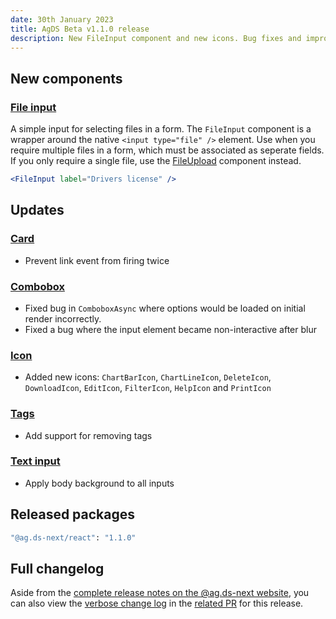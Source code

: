 ```yaml
---
date: 30th January 2023
title: AgDS Beta v1.1.0 release
description: New FileInput component and new icons. Bug fixes and improvements.
---
```


## New components

### [File input](/components/file-input)

A simple input for selecting files in a form. The `FileInput` component is a wrapper around the native `<input type="file" />` element. Use when you require multiple files in a form, which must be associated as seperate fields. If you only require a single file, use the [FileUpload](/components/file-upload) component instead.

```jsx live
<FileInput label="Drivers license" />
```

## Updates

### [Card](/components/card)

- Prevent link event from firing twice

### [Combobox](/components/combobox)

- Fixed bug in `ComboboxAsync` where options would be loaded on initial render incorrectly.
- Fixed a bug where the input element became non-interactive after blur

### [Icon](/components/icon)

- Added new icons: `ChartBarIcon`, `ChartLineIcon`, `DeleteIcon`, `DownloadIcon`, `EditIcon`, `FilterIcon`, `HelpIcon` and `PrintIcon`

### [Tags](/components/tags)

- Add support for removing tags

### [Text input](/components/text-input)

- Apply body background to all inputs

## Released packages

```sh
"@ag.ds-next/react": "1.1.0"
```

## Full changelog

Aside from the [complete release notes on the @ag.ds-next website](https://design-system.agriculture.gov.au/updates/2023-01-30), you can also view the [verbose change log](https://github.com/agriculturegovau/agds-next/pull/924) in the [related PR](https://github.com/agriculturegovau/agds-next/pull/924) for this release.
